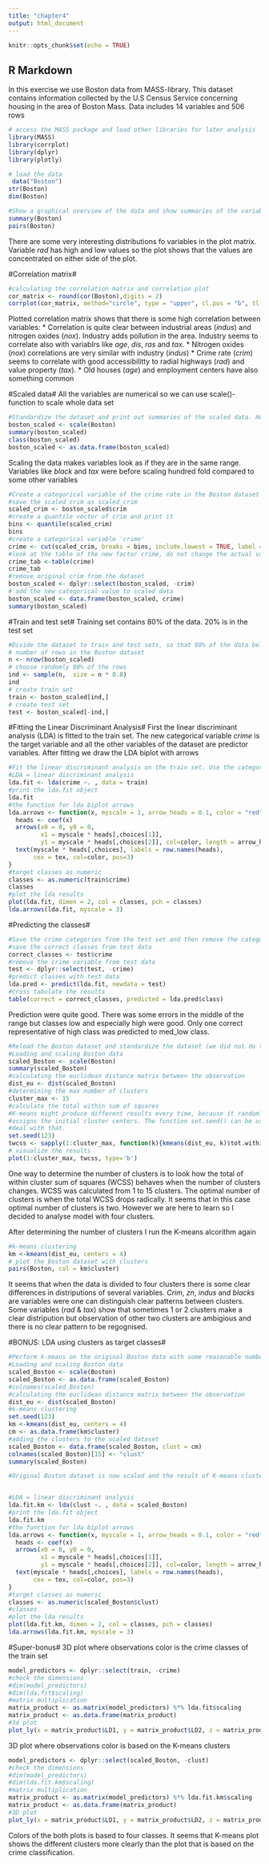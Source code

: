 ---
title: "chapter4"
output: html_document
---

```{r setup, include=FALSE}
knitr::opts_chunk$set(echo = TRUE)
```

## R Markdown

In this exercise we use Boston data from MASS-library. This dataset contains information collected by the U.S Census Service concerning housing in the area of Boston Mass. Data includes 14 variables and 506 rows

```{r}
# access the MASS package and load other libraries for later analysis
library(MASS)
library(corrplot)
library(dplyr)
library(plotly)

# load the data
 data("Boston")
str(Boston)
dim(Boston)

```


```{r}
#Show a graphical overview of the data and show summaries of the variables in the data. Describe and interpret the outputs, commenting on the distributions of the variables and the relationships between them
summary(Boston)
pairs(Boston)

```

There are some very interesting distributions fo variables in the plot matrix. Variable *rad* has high and low values so the plot shows that the values are concentrated on either side of the plot.  

#Correlation matrix#
```{r}
#calculating the correlation matrix and correlation plot
cor_matrix <- round(cor(Boston),digits = 2)
corrplot(cor_matrix, method="circle", type = "upper", cl.pos = "b", tl.pos = "d", tl.cex = 0.6)
```
Plotted correlation matrix shows that there is some high correlation between variables:
* Correlation is quite clear between industrial areas (*indus*) and nitrogen oxides (*nox*). Industry adds pollution in the area. Industry seems to correlate also with variablrs like *age*, *dis*, *ras* and *tax*.
* Nitrogen oxides (*nox*) correlations are very similar with industry (*indus*)
* Crime rate (*crim*) seems to correlate with good accessibilitty to radial highways (*rad*) and value property (*tax*).
* Old houses (*age*) and employment centers have also something common 


#Scaled data#
All the variables are numerical so we can use scale()-function to scale whole data set
```{r}
#Standardize the dataset and print out summaries of the scaled data. How did the variables change? 
boston_scaled <- scale(Boston)
summary(boston_scaled)
class(boston_scaled)
boston_scaled <- as.data.frame(boston_scaled)
```
Scaling the data makes variables look as if they are in the same range. Variables like *black* and *tax* were before scaling hundred fold compared to some other variables

```{r}
#Create a categorical variable of the crime rate in the Boston dataset (from the scaled crime rate). Use the quantiles as the break points in the categorical variable. Drop the old crime rate variable from the dataset. 
#save the scaled crim as scaled_crim
scaled_crim <- boston_scaled$crim
#create a quantile vector of crim and print it
bins <- quantile(scaled_crim)
bins
#create a categorical variable 'crime'
crime <- cut(scaled_crim, breaks = bins, include.lowest = TRUE, label = c("low", "med_low", "med_high", "high"))
#look at the table of the new factor crime, do not change the actual variable "crime"
crime_tab <-table(crime)
crime_tab
#remove original crim from the dataset
boston_scaled <- dplyr::select(boston_scaled, -crim)
# add the new categorical value to scaled data
boston_scaled <- data.frame(boston_scaled, crime)
summary(boston_scaled)

```

#Train and test set#
Training set contains 80% of the data. 20% is in the test set
```{r}
#Divide the dataset to train and test sets, so that 80% of the data belongs to the train set
# number of rows in the Boston dataset 
n <- nrow(boston_scaled)
# choose randomly 80% of the rows
ind <- sample(n,  size = n * 0.8)
ind
# create train set
train <- boston_scaled[ind,]
# create test set 
test <- boston_scaled[-ind,]
```

#Fitting the Linear Discriminant Analysis#
First the linear discriminant analysis (LDA) is fitted to the train set. The new categorical variable *crime* is the target variable and all the other variables of the dataset are predictor variables.
After fitting we draw the LDA biplot with arrows
```{r}
#Fit the linear discriminant analysis on the train set. Use the categorical crime rate as the target variable and all the other variables in the dataset as predictor variables. Draw the LDA (bi)plot.
#LDA = linear discriminant analysis
lda.fit <- lda(crime ~. , data = train)
#print the lda.fit object
lda.fit
#the function for lda biplot arrows
lda.arrows <- function(x, myscale = 1, arrow_heads = 0.1, color = "red", tex = 0.75, choices = c(1,2)){
  heads <- coef(x)
  arrows(x0 = 0, y0 = 0, 
         x1 = myscale * heads[,choices[1]], 
         y1 = myscale * heads[,choices[2]], col=color, length = arrow_heads)
  text(myscale * heads[,choices], labels = row.names(heads), 
       cex = tex, col=color, pos=3)
}
#target classes as numeric
classes <- as.numeric(train$crime)
classes
#plot the lda results
plot(lda.fit, dimen = 2, col = classes, pch = classes)
lda.arrows(lda.fit, myscale = 3)
```

#Predicting the classes#
```{r}
#Save the crime categories from the test set and then remove the categorical crime variable from the test dataset. Then predict the classes with the LDA model on the test data. Cross tabulate the results with the crime categories from the test set. Comment on the results
#save the correct classes from test data
correct_classes <- test$crime
#remove the crime variable from test data
test <- dplyr::select(test, -crime)
#predict classes with test data
lda.pred <- predict(lda.fit, newdata = test)
#cross tabulate the results
table(correct = correct_classes, predicted = lda.pred$class)
```
Prediction were quite good. There was some errors in the middle of the range but classes low and especially high were good. Only one correct representative of high class was predicted to med_low class.

```{r}
#Reload the Boston dataset and standardize the dataset (we did not do this in the Datacamp exercises, but you should scale the variables to get comparable distances). Calculate the distances between the observations. Run k-means algorithm on the dataset. Investigate what is the optimal number of clusters and run the algorithm again. Visualize the clusters (for example with the pairs() or ggpairs() functions, where the clusters are separated with colors) and interpret the results
#Loading and scaling Boston data
scaled_Boston <- scale(Boston)
summary(scaled_Boston)
#calculating the euclidean distance matrix between the observation
dist_eu <- dist(scaled_Boston)
#determining the max number of clusters
cluster_max <- 15
#calculate the total within sum of squares
#K-means might produce different results every time, because it randomly 
#assigns the initial cluster centers. The function set.seed() can be used to 
#deal with that.
set.seed(123)
twcss <- sapply(1:cluster_max, function(k){kmeans(dist_eu, k)$tot.withinss})
# visualize the results
plot(1:cluster_max, twcss, type='b')
```

One way to determine the number of clusters is to look how the total of within cluster sum of squares (WCSS) behaves when the number of clusters changes. WCSS was calculated from 1 to 15 clusters. The optimal number of clusters is when the total WCSS drops radically. It seems that in this case optimal number of clusters is two. However we are here to learn so I decided to analyse model with four clusters. 

After determining the number of clusters I run the K-means alcorithm again

```{r}
#k-means clustering
km <-kmeans(dist_eu, centers = 4)
# plot the Boston dataset with clusters
pairs(Boston, col = km$cluster)
```
It seems that when the data is divided to four clusters there is some clear differences in distriputions of several variables. *Crim*, *zn*, *indus* and *blacks* are variables were one can distinguish clear patterns between clusters. Some variables (*rad* & *tax*) show that sometimes 1 or 2 clusters make a clear distripution but observation of other two clusters are ambigious and there is no clear pattern to be regognised.

#BONUS: LDA using clusters as target classes#
```{r}
#Perform k-means on the original Boston data with some reasonable number of clusters (> 2). Remember to standardize the dataset. Then perform LDA using the clusters as target classes. Include all the variables in the Boston data in the LDA model. Visualize the results with a biplot (include arrows representing the relationships of the original variables to the LDA solution). Interpret the results. Which variables are the most influencial linear separators for the clusters? 
#Loading and scaling Boston data
scaled_Boston <- scale(Boston)
scaled_Boston <- as.data.frame(scaled_Boston)
#colnames(scaled_Boston)
#calculating the euclidean distance matrix between the observation
dist_eu <- dist(scaled_Boston)
#k-means clustering
set.seed(123)
km <-kmeans(dist_eu, centers = 4)
cm <- as.data.frame(km$cluster)
#adding the clusters to the scaled dataset
scaled_Boston <- data.frame(scaled_Boston, clust = cm)
colnames(scaled_Boston)[15] <- "clust"
summary(scaled_Boston)

#Original Boston dataset is now scaled and the result of K-means clustering is saved to the variable *clust*


#LDA = linear discriminant analysis
lda.fit.km <- lda(clust ~. , data = scaled_Boston)
#print the lda.fit object
lda.fit.km
#the function for lda biplot arrows
lda.arrows <- function(x, myscale = 1, arrow_heads = 0.1, color = "red", tex = 0.75, choices = c(1,2)){
  heads <- coef(x)
  arrows(x0 = 0, y0 = 0, 
         x1 = myscale * heads[,choices[1]], 
         y1 = myscale * heads[,choices[2]], col=color, length = arrow_heads)
  text(myscale * heads[,choices], labels = row.names(heads), 
       cex = tex, col=color, pos=3)
}
#target classes as numeric
classes <- as.numeric(scaled_Boston$clust)
#classes
#plot the lda results
plot(lda.fit.km, dimen = 2, col = classes, pch = classes)
lda.arrows(lda.fit.km, myscale = 3)
```

#Super-bonus#
3D plot where observations color is the crime classes of the train set
```{r}
model_predictors <- dplyr::select(train, -crime)
#check the dimensions
#dim(model_predictors)
#dim(lda.fit$scaling)
#matrix multiplication
matrix_product <- as.matrix(model_predictors) %*% lda.fit$scaling
matrix_product <- as.data.frame(matrix_product)
#3d plot
plot_ly(x = matrix_product$LD1, y = matrix_product$LD2, z = matrix_product$LD3, type= 'scatter3d', mode='markers', color = train$crime)
```

3D plot where observations color is based on the K-means clusters
```{r}
model_predictors <- dplyr::select(scaled_Boston, -clust)
#check the dimensions
#dim(model_predictors)
#dim(lda.fit.km$scaling)
#matrix multiplication
matrix_product <- as.matrix(model_predictors) %*% lda.fit.km$scaling
matrix_product <- as.data.frame(matrix_product)
#3D plot
plot_ly(x = matrix_product$LD1, y = matrix_product$LD2, z = matrix_product$LD3, type= 'scatter3d', mode='markers', color = scaled_Boston$clust)
```
Colors of the both plots is based to four classes. It seems that K-means plot shows the different clusters more clearly than the plot that is based on the crime classification. 

